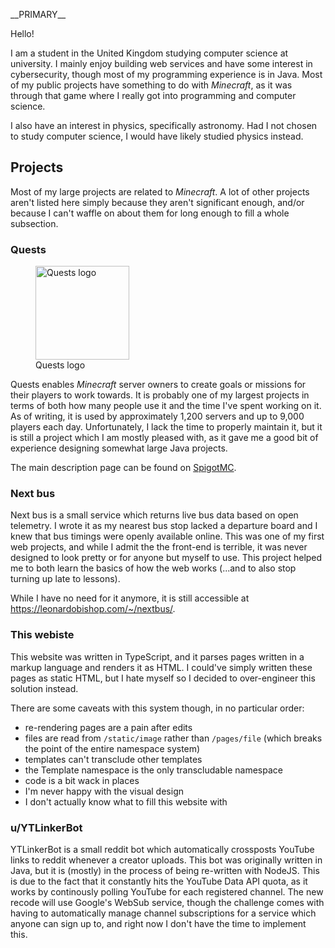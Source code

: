 __PRIMARY__
{{NAVBARSORTORDER:2}}
{{DISPLAYTITLE:About}}

Hello!

I am a student in the United Kingdom studying computer science at university. 
I mainly enjoy building web services and have some interest in cybersecurity, though most of my programming experience is in Java.
Most of my public projects have something to do with ''Minecraft'', as it was through that game where I really got into programming and computer science.

I also have an interest in physics, specifically astronomy. Had I not chosen to study computer science, I would have likely studied physics instead.

== Projects ==

Most of my large projects are related to ''Minecraft''. 
A lot of other projects aren't listed here simply because they aren't significant enough, and/or because I can't waffle on about them for long enough to fill a whole subsection.


=== Quests ===

{{sourcecode|[https://github.com/LMBishop/Quests LMBishop/Quests]}} [[File:questcompass2-256.png|right|150px|Quests logo]]

Quests enables ''Minecraft'' server owners to create goals or missions for their players to work towards.
It is probably one of my largest projects in terms of both how many people use it and the time I've spent working on it.
As of writing, it is used by approximately 1,200 servers and up to 9,000 players each day. 
Unfortunately, I lack the time to properly maintain it, but it is still a project which I am mostly pleased with, as it gave me a good bit of experience designing somewhat large Java projects.

The main description page can be found on [https://www.spigotmc.org/resources/23696/ SpigotMC].

=== Next bus ===

Next bus is a small service which returns live bus data based on open telemetry. 
I wrote it as my nearest bus stop lacked a departure board and I knew that bus timings were openly available online.
This was one of my first web projects, and while I admit the the front-end is terrible, it was never designed to look pretty or for anyone but myself to use. 
This project helped me to both learn the basics of how the web works (...and to also stop turning up late to lessons).

While I have no need for it anymore, it is still accessible at [https://leonardobishop.com/~/nextbus/ https://leonardobishop.com/~/nextbus/].

=== This webiste ===

{{sourcecode|[https://github.com/LMBishop/website LMBishop/webste]}}
This website was written in TypeScript, and it parses pages written in a markup language and renders it as HTML.
I could've simply written these pages as static HTML, but I hate myself so I decided to over-engineer this solution instead.

There are some caveats with this system though, in no particular order:
* re-rendering pages are a pain after edits
* files are read from <code>/static/image</code> rather than <code>/pages/file</code> (which breaks the point of the entire namespace system)
* templates can't transclude other templates
* the Template namespace is the only transcludable namespace
* code is a bit wack in places
* I'm never happy with the visual design
* I don't actually know what to fill this website with

=== u/YTLinkerBot ===

{{sourcecode|[https://github.com/LMBishop/ytlinkerbot LMBishop/ytlinkerbot]}}

YTLinkerBot is a small reddit bot which automatically crossposts YouTube links to reddit whenever a creator uploads. 
This bot was originally written in Java, but it is (mostly) in the process of being re-written with NodeJS.
This is due to the fact that it constantly hits the YouTube Data API quota, as it works by continously polling YouTube for each registered channel.
The new recode will use Google's WebSub service, though the challenge comes with having to automatically manage channel subscriptions for a service which anyone can sign up to, and right now I don't have the time to implement this.
